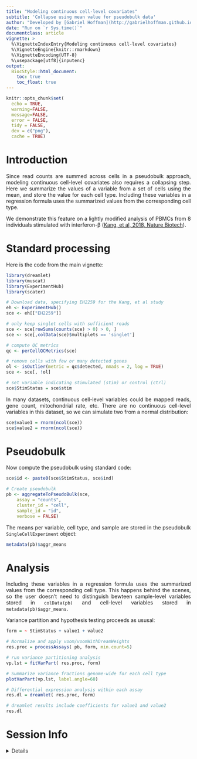 ```yaml
---
title: "Modeling continuous cell-level covariates"
subtitle: 'Collapse using mean value for pseudobulk data'
author: "Developed by [Gabriel Hoffman](http://gabrielhoffman.github.io/)"
date: "Run on `r Sys.time()`"
documentclass: article
vignette: >
  %\VignetteIndexEntry{Modeling continuous cell-level covariates}
  %\VignetteEngine{knitr::rmarkdown}
  %\VignetteEncoding{UTF-8}
  %\usepackage[utf8]{inputenc}
output:
  BiocStyle::html_document:
    toc: true
    toc_float: true
---
```


<!---

cd /Users/gabrielhoffman/workspace/repos/dreamlet/vignettes

rmarkdown::render("cell_covs.Rmd")


--->


<style>
body {
text-align: justify}
</style>


```r
knitr::opts_chunk$set(
  echo = TRUE,
  warning=FALSE,
  message=FALSE,
  error = FALSE,
  tidy = FALSE,
  dev = c("png"),
  cache = TRUE)
```

# Introduction
Since read counts are summed across cells in a pseudobulk approach, modeling continuous cell-level covariates also requires a collapsing step.  Here we summarize the values of a variable from a set of cells using the mean, and store the value for each cell type.  Including these variables in a regression formula uses the summarized values from the corresponding cell type.   

We demonstrate this feature on a lightly modified analysis of PBMCs from 8 individuals stimulated with interferon-β ([Kang, et al, 2018, Nature Biotech](https://www.nature.com/articles/nbt.4042)).


# Standard processing

Here is the code from the main vignette:

```r
library(dreamlet)
library(muscat)
library(ExperimentHub)
library(scater)

# Download data, specifying EH2259 for the Kang, et al study
eh <- ExperimentHub()
sce <- eh[["EH2259"]]

# only keep singlet cells with sufficient reads
sce <- sce[rowSums(counts(sce) > 0) > 0, ]
sce <- sce[,colData(sce)$multiplets == 'singlet']

# compute QC metrics
qc <- perCellQCMetrics(sce)

# remove cells with few or many detected genes
ol <- isOutlier(metric = qc$detected, nmads = 2, log = TRUE)
sce <- sce[, !ol]

# set variable indicating stimulated (stim) or control (ctrl)
sce$StimStatus = sce$stim
```

In many datasets, continuous cell-level variables could be mapped reads, gene count, mitochondrial rate, etc. There are no continuous cell-level variables in this dataset, so we can simulate two from a normal distribution:
```r
sce$value1 = rnorm(ncol(sce))
sce$value2 = rnorm(ncol(sce))
```

# Pseudobulk
Now compute the pseudobulk using standard code:

```r
sce$id <- paste0(sce$StimStatus, sce$ind)

# Create pseudobulk 
pb <- aggregateToPseudoBulk(sce,
    assay = "counts",     
    cluster_id = "cell",  
    sample_id = "id",
    verbose = FALSE)
```

The means per variable, cell type, and sample are stored in the pseudobulk `SingleCellExperiment` object:

```r
metadata(pb)$aggr_means
```

# Analysis
Including these variables in a regression formula uses the summarized values from the corresponding cell type.  This happens behind the scenes, so the user doesn't need to distinguish bewteen sample-level variables stored in `colData(pb)` and cell-level variables stored in `metadata(pb)$aggr_means`.

Variance partition and hypothesis testing proceeds as ususal:

```r
form = ~ StimStatus + value1 + value2

# Normalize and apply voom/voomWithDreamWeights
res.proc = processAssays( pb, form, min.count=5)

# run variance partitioning analysis
vp.lst = fitVarPart( res.proc, form)

# Summarize variance fractions genome-wide for each cell type
plotVarPart(vp.lst, label.angle=60) 

# Differential expression analysis within each assay
res.dl = dreamlet( res.proc, form)

# dreamlet results include coefficients for value1 and value2
res.dl
```




# Session Info
<details>
```r
sessionInfo()
```
</details>






